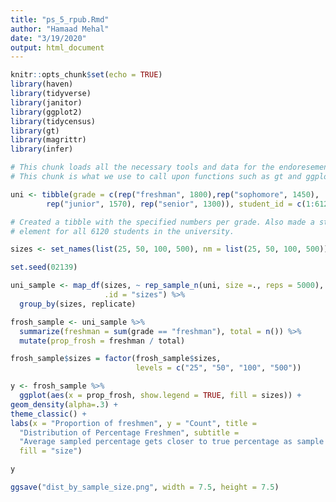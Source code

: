 ```yaml
---
title: "ps_5_rpub.Rmd"
author: "Hamaad Mehal"
date: "3/19/2020"
output: html_document
---
```


```r
knitr::opts_chunk$set(echo = TRUE)
library(haven)
library(tidyverse)
library(janitor)
library(ggplot2)
library(tidycensus)
library(gt)
library(magrittr)
library(infer)

# This chunk loads all the necessary tools and data for the endoresement info.
# This chunk is what we use to call upon functions such as gt and ggplot2. 

```

```r
uni <- tibble(grade = c(rep("freshman", 1800),rep("sophomore", 1450), 
        rep("junior", 1570), rep("senior", 1300)), student_id = c(1:6120))

# Created a tibble with the specified numbers per grade. Also made a student_id
# element for all 6120 students in the university.

sizes <- set_names(list(25, 50, 100, 500), nm = list(25, 50, 100, 500))

set.seed(02139)

uni_sample <- map_df(sizes, ~ rep_sample_n(uni, size =., reps = 5000), 
                     .id = "sizes") %>%
  group_by(sizes, replicate)

frosh_sample <- uni_sample %>% 
  summarize(freshman = sum(grade == "freshman"), total = n()) %>%
  mutate(prop_frosh = freshman / total)

frosh_sample$sizes = factor(frosh_sample$sizes, 
                            levels = c("25", "50", "100", "500"))

y <- frosh_sample %>%
  ggplot(aes(x = prop_frosh, show.legend = TRUE, fill = sizes)) +
geom_density(alpha=.3) +
theme_classic() +
labs(x = "Proportion of freshmen", y = "Count", title =
  "Distribution of Percentage Freshmen", subtitle = 
  "Average sampled percentage gets closer to true percentage as sample size increases",
  fill = "size")

y

ggsave("dist_by_sample_size.png", width = 7.5, height = 7.5)
```
